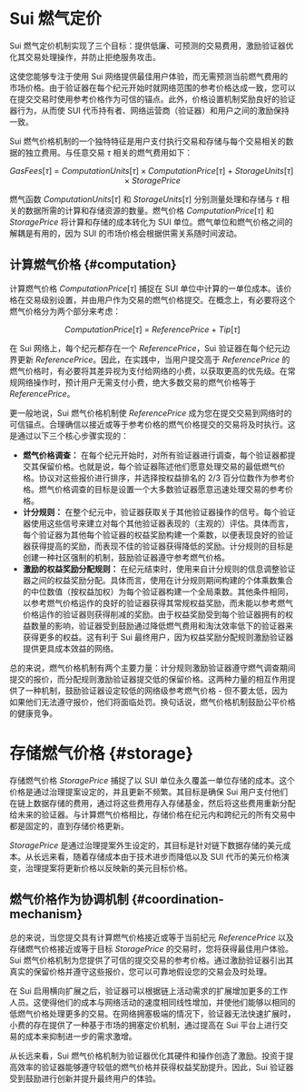 # Sui 燃气定价

Sui 燃气定价机制实现了三个目标：提供低廉、可预测的交易费用，激励验证器优化其交易处理操作，并防止拒绝服务攻击。

这使您能够专注于使用 Sui 网络提供最佳用户体验，而无需预测当前燃气费用的市场价格。由于验证器在每个纪元开始时就网络范围的参考价格达成一致，您可以在提交交易时使用参考价格作为可信的锚点。此外，价格设置机制奖励良好的验证器行为，从而使 SUI 代币持有者、网络运营商（验证器）和用户之间的激励保持一致。

Sui 燃气价格机制的一个独特特征是用户支付执行交易和存储与每个交易相关的数据的独立费用。与任意交易 $\tau$ 相关的燃气费用如下：

$$
GasFees[\tau] \ = \ ComputationUnits[\tau] \times ComputationPrice[\tau] \ + \ StorageUnits[\tau] \times StoragePrice
$$

燃气函数 $ComputationUnits[\tau]$ 和 $StorageUnits[\tau]$ 分别测量处理和存储与 $\tau$ 相关的数据所需的计算和存储资源的数量。燃气价格 $ComputationPrice[\tau]$ 和 $StoragePrice$ 将计算和存储的成本转化为 SUI 单位。燃气单位和燃气价格之间的解耦是有用的，因为 SUI 的市场价格会根据供需关系随时间波动。

## 计算燃气价格 {#computation}

计算燃气价格 $ComputationPrice[\tau]$ 捕捉在 SUI 单位中计算的一单位成本。该价格在交易级别设置，并由用户作为交易的燃气价格提交。在概念上，有必要将这个燃气价格分为两个部分来考虑：

$$
ComputationPrice[\tau] \ = \ ReferencePrice \ + \ Tip[\tau]
$$

在 Sui 网络上，每个纪元都存在一个 $ReferencePrice$，Sui 验证器在每个纪元边界更新 $ReferencePrice$。因此，在实践中，当用户提交高于 $ReferencePrice$ 的燃气价格时，有必要将其差异视为支付给网络的小费，以获取更高的优先级。在常规网络操作时，预计用户无需支付小费，绝大多数交易的燃气价格等于 $ReferencePrice$。

更一般地说，Sui 燃气价格机制使 $ReferencePrice$ 成为您在提交交易到网络时的可信锚点。合理确信以接近或等于参考价格的燃气价格提交的交易将及时执行。这是通过以下三个核心步骤实现的：

- **燃气价格调查：** 在每个纪元开始时，对所有验证器进行调查，每个验证器都提交其保留价格。也就是说，每个验证器陈述他们愿意处理交易的最低燃气价格。协议对这些报价进行排序，并选择按权益排名的 2/3 百分位数作为参考价格。燃气价格调查的目标是设置一个大多数验证器愿意迅速处理交易的参考价格。
- **计分规则：** 在整个纪元中，验证器获取关于其他验证器操作的信号。每个验证器使用这些信号来建立对每个其他验证器表现的（主观的）评估。具体而言，每个验证器为其他每个验证器的权益奖励构建一个乘数，以便表现良好的验证器获得提高的奖励，而表现不佳的验证器获得降低的奖励。计分规则的目标是创建一种社区强制的机制，鼓励验证器遵守参考燃气价格。
- **激励的权益奖励分配规则：** 在纪元结束时，使用来自计分规则的信息调整验证器之间的权益奖励分配。具体而言，使用在计分规则期间构建的个体乘数集合的中位数值（按权益加权）为每个验证器构建一个全局乘数。其他条件相同，以参考燃气价格运作的良好的验证器获得其常规权益奖励，而未能以参考燃气价格运作的验证器则获得削减的奖励。由于权益奖励受到每个验证器拥有的权益数量的影响，验证器受到鼓励通过降低燃气费用和淘汰效率低下的验证器来获得更多的权益。这有利于 Sui 最终用户，因为权益奖励分配规则激励验证器提供更具成本效益的网络。

总的来说，燃气价格机制有两个主要力量：计分规则激励验证器遵守燃气调查期间提交的报价，而分配规则激励验证器提交低的保留价格。这两种力量的相互作用提供了一种机制，鼓励验证器设定较低的网络级参考燃气价格 - 但不要太低，因为如果他们无法遵守报价，他们将面临处罚。换句话说，燃气价格机制鼓励公平价格的健康竞争。

# 存储燃气价格 {#storage}

存储燃气价格 $StoragePrice$ 捕捉了以 SUI 单位永久覆盖一单位存储的成本。这个价格是通过治理提案设定的，并且更新不频繁。其目标是确保 Sui 用户支付他们在链上数据存储的费用，通过将这些费用存入存储基金，然后将这些费用重新分配给未来的验证器。与计算燃气价格相比，存储价格在纪元内和跨纪元的所有交易中都是固定的，直到存储价格更新。

$StoragePrice$ 是通过治理提案外生设定的，其目标是针对链下数据存储的美元成本。从长远来看，随着存储成本由于技术进步而降低以及 SUI 代币的美元价格演变，治理提案将更新价格以反映新的美元目标价格。

## 燃气价格作为协调机制 {#coordination-mechanism}

总的来说，当您提交具有计算燃气价格接近或等于当前纪元 $ReferencePrice$ 以及存储燃气价格接近或等于目标 $StoragePrice$ 的交易时，您将获得最佳用户体验。Sui 燃气价格机制为您提供了可信的提交交易的参考价格。通过激励验证器引出其真实的保留价格并遵守这些报价，您可以可靠地假设您的交易会及时处理。

在 Sui 启用横向扩展之后，验证器可以根据链上活动需求的扩展增加更多的工作人员。这使得他们的成本与网络活动的速度相同线性增加，并使他们能够以相同的低燃气价格处理更多的交易。在网络拥塞极端的情况下，验证器无法快速扩展时，小费的存在提供了一种基于市场的拥塞定价机制，通过提高在 Sui 平台上进行交易的成本来抑制进一步的需求激增。

从长远来看，Sui 燃气价格机制为验证器优化其硬件和操作创造了激励。投资于提高效率的验证器能够遵守较低的燃气价格并获得权益奖励提升。因此，Sui 验证器受到鼓励进行创新并提升最终用户的体验。
